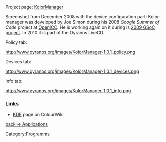 Project page: [http://www.oyranos.org/kolormanager KolorManager]

Screenshot from December 2008 with the device configuration part:
Kolor-manager was developed by Joe Simon during his 2008 ''Google Summer of Code'' project at [http://freedesktop.org/wiki/OpenIccForGoogleSoC2008#head-91829a44384e7a8862d0687fe4098f7b5eb67ad7 OpenICC]. 
He is working again on it during is [http://freedesktop.org/wiki/OpenIcc/GoogleSoC2009#head-21f415043e2bf233409eca71aad96027a3d24529 2009 GSoC project]. In 2010 it is part of the Oyranos LiveCD.

Policy tab:

http://www.oyranos.org/images/KolorManager-1.0.1_policy.png


Devices tab:

http://www.oyranos.org/images/KolorManager-1.0.1_devices.png


Info tab:

http://www.oyranos.org/images/KolorManager-1.0.1_info.png


=== Links ===

* [[KDE|KDE]] page on ColourWiki

[[Applications|back -> Applications]]

[[Category:Programms]]